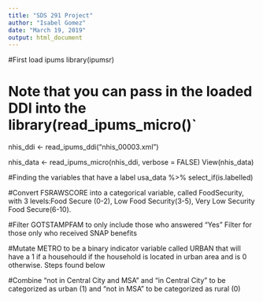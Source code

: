```yaml
---
title: "SDS 291 Project"
author: "Isabel Gomez"
date: "March 19, 2019"
output: html_document
---
```


#First load ipums
library(ipumsr)

# Note that you can pass in the loaded DDI into the library(read_ipums_micro()`
nhis_ddi <- read_ipums_ddi("nhis_00003.xml")

nhis_data <- read_ipums_micro(nhis_ddi, verbose = FALSE)
View(nhis_data)

#Finding the variables that have a label
usa_data %>%
  select_if(is.labelled)


#Convert FSRAWSCORE into a categorical variable, called FoodSecurity, with 3 levels:Food Secure (0-2), Low Food Security(3-5), Very Low Security Food Secure(6-10). 

#Filter GOTSTAMPFAM to only include those who answered "Yes" Filter for those only who received SNAP benefits

#Mutate METRO to be a binary indicator variable called URBAN that will have a 1 if a househould if the household is located in urban area and is 0 otherwise. Steps found below

#Combine "not in Central City and MSA" and "in Central City" to be categorized as urban (1) and "not in MSA" to be categorized as rural (0)
